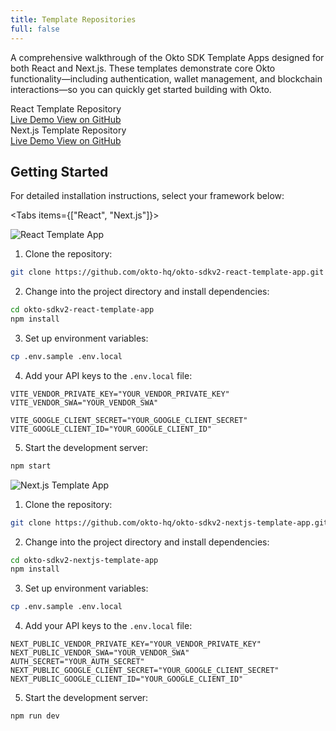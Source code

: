 ```yaml
---
title: Template Repositories
full: false
---
```


A comprehensive walkthrough of the Okto SDK Template Apps designed for both React and Next.js. These templates demonstrate core Okto functionality—including authentication, wallet management, and blockchain interactions—so you can quickly get started building with Okto.


<div className="bg-white dark:bg-[#1a1a1e] rounded-lg shadow-sm border border-gray-200 dark:border-[#2b2b2c] p-4 w-full my-4">
  <div className="flex items-center justify-between">
    <span className="text-base font-semibold text-gray-900 dark:text-gray-100">React Template Repository</span>
    <div className="flex gap-3">
      <a
        href="https://v2-react-sdk-sample-app.vercel.app/"
        target="_blank"
        rel="noopener noreferrer"
        className="no-underline px-4 py-2 bg-purple-600 hover:bg-purple-700 text-white text-sm font-medium rounded-lg transition-colors min-w-[120px] text-center"
      >
        Live Demo
      </a>
      <a
        href="https://github.com/okto-hq/okto-sdkv2-react-template-app"
        target="_blank"
        rel="noopener noreferrer"
        className="no-underline px-4 py-2 bg-blue-600 hover:bg-blue-700 text-white text-sm font-medium rounded-lg transition-colors min-w-[120px] text-center"
      >
        View on GitHub
      </a>
    </div>
  </div>
</div>

<div className="bg-white dark:bg-[#1a1a1e] rounded-lg shadow-sm border border-gray-200 dark:border-[#2b2b2c] p-4 w-full my-4">
  <div className="flex items-center justify-between">
    <span className="text-base font-semibold text-gray-900 dark:text-gray-100">Next.js Template Repository</span>
    <div className="flex gap-3">
      <a
        href="https://okto-v2-nextjs-example.vercel.app/"
        target="_blank"
        rel="noopener noreferrer"
        className="no-underline px-4 py-2 bg-purple-600 hover:bg-purple-700 text-white text-sm font-medium rounded-lg transition-colors min-w-[120px] text-center"
      >
        Live Demo
      </a>
      <a
        href="https://github.com/okto-hq/okto-sdkv2-nextjs-template-app"
        target="_blank"
        rel="noopener noreferrer"
        className="no-underline px-4 py-2 bg-blue-600 hover:bg-blue-700 text-white text-sm font-medium rounded-lg transition-colors min-w-[120px] text-center"
      >
        View on GitHub
      </a>
    </div>
  </div>
</div>

## Getting Started

For detailed installation instructions, select your framework below:

<Tabs items={["React", "Next.js"]}>
  <Tab value="React" label="React">

  <div className="max-w-[450px] my-5 mx-auto">
      <img 
          src="/images/react-template.png" 
          alt="React Template App" 
          className="w-full rounded-lg shadow-sm"
      />
  </div>

  1. Clone the repository:
  ```bash
  git clone https://github.com/okto-hq/okto-sdkv2-react-template-app.git
  ```

  2. Change into the project directory and install dependencies:
  ```bash
  cd okto-sdkv2-react-template-app
  npm install
  ```

  3. Set up environment variables:
  ```bash
  cp .env.sample .env.local
  ```

  4. Add your API keys to the `.env.local` file:
  ```
  VITE_VENDOR_PRIVATE_KEY="YOUR_VENDOR_PRIVATE_KEY"
  VITE_VENDOR_SWA="YOUR_VENDOR_SWA"

  VITE_GOOGLE_CLIENT_SECRET="YOUR_GOOGLE_CLIENT_SECRET"
  VITE_GOOGLE_CLIENT_ID="YOUR_GOOGLE_CLIENT_ID"
  ```

  5. Start the development server:
  ```bash
  npm start
  ```
  
  </Tab>
  
  <Tab value="Next.js" label="Next.js">

  <div className="max-w-[450px] my-5 mx-auto">
      <img 
          src="/images/nextjs-template.png" 
          alt="Next.js Template App" 
          className="w-full rounded-lg shadow-sm"
      />
  </div>

  1. Clone the repository:
  ```bash
  git clone https://github.com/okto-hq/okto-sdkv2-nextjs-template-app.git
  ```

  2. Change into the project directory and install dependencies:
  ```bash
  cd okto-sdkv2-nextjs-template-app
  npm install
  ```

  3. Set up environment variables:
  ```bash
  cp .env.sample .env.local
  ```

  4. Add your API keys to the `.env.local` file:
  ```
  NEXT_PUBLIC_VENDOR_PRIVATE_KEY="YOUR_VENDOR_PRIVATE_KEY"
  NEXT_PUBLIC_VENDOR_SWA="YOUR_VENDOR_SWA"
  AUTH_SECRET="YOUR_AUTH_SECRET"
  NEXT_PUBLIC_GOOGLE_CLIENT_SECRET="YOUR_GOOGLE_CLIENT_SECRET"
  NEXT_PUBLIC_GOOGLE_CLIENT_ID="YOUR_GOOGLE_CLIENT_ID"
  ```

  5. Start the development server:
  ```bash
  npm run dev
  ```
  
  </Tab>
</Tabs>